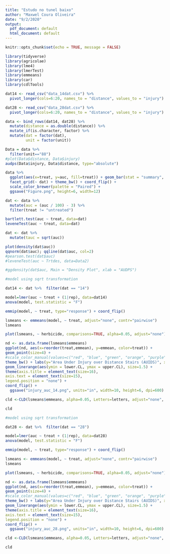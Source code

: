 ```yaml
---
title: "Estudo no tunel baixo"
author: "Maxwel Coura Oliveira"
date: "9/2/2020"
output:
  pdf_document: default
  html_document: default
---
```


```r
knitr::opts_chunk$set(echo = TRUE, message = FALSE)
```

```r
library(tidyverse)
library(agricolae)
library(lme4)
library(lmerTest)
library(emmeans)
library(car)
library(cdlTools)
```


```r
dat14 <- read_csv("data_14dat.csv") %>% 
  pivot_longer(cols=6:20, names_to = "distance", values_to = "injury")

dat28 <- read_csv("data_28dat.csv") %>% 
  pivot_longer(cols=6:20, names_to = "distance", values_to = "injury")

data <- bind_rows(dat14, dat28) %>% 
  mutate(distance = as.double(distance)) %>% 
  mutate_if(is.character, factor) %>% 
  mutate(dat = factor(dat),
         unit = factor(unit))
```



```r
Data = data %>%
  filter(unit=="88") 
#plot(Data$distance, Data$injury)
audps(Data$injury, Data$distance, type="absolute")
```






```r
data %>% 
  ggplot(aes(x=treat, y=auc, fill=treat)) + geom_bar(stat = "summary", show.legend = FALSE) +
  facet_grid(~ dat) + theme_bw() + coord_flip() +
  scale_color_brewer(palette = "Paired") +
  ggsave("Figure.png", height=6, width=12)
```




```r
dat <- data %>% 
  mutate(auc = (auc / 100) - 3) %>% 
  filter(treat != "untreated")

bartlett.test(auc ~ treat, data=dat)
leveneTest(auc ~ treat, data=dat)

dat <- dat %>%   
  mutate(tauc = sqrt(auc))

plot(density(dat$auc))
qqnorm(dat$auc); qqline(dat$auc, col=2)
#pearson.test(dat$auc)
#leveneTest(auc ~ Trtdes, data=Data2)

#ggdensity(dat$auc, Main = "Density Plot", xlab = "AUDPS")
```


```r
#model using sqrt transformation

dat14 <- dat %>%  filter(dat == "14")

model=lmer(auc ~ treat + (1|rep), data=dat14)
anova(model, test.statistic = "F")
```

```r
emmip(model, ~ treat, type="response") + coord_flip()
```


```r
lsmeans <- emmeans(model, ~ treat, adjust="none", contr="pairwise")
lsmeans
```


```r
plot(lsmeans, ~ herbicide, comparisons=TRUE, alpha=0.05, adjust="none")
```


```r
nd <- as.data.frame(lsmeans$emmeans)
ggplot(nd, aes(x=reorder(treat,emmean), y=emmean, color=treat)) + 
geom_point(size=4) + 
#scale_color_manual(values=c("red", "blue", "green", "orange", "purple")) +
theme_bw() + labs(y="Area Under Injury over Distance Stairs (AUIDS)", x="Herbicides") +
geom_linerange(aes(ymin = lower.CL, ymax = upper.CL), size=1.5) + 
theme(axis.title = element_text(size=16),
axis.text = element_text(size=15),
legend.position = "none") +
coord_flip() + 
  ggsave("injury_auc_14.png", units="in", width=10, height=6, dpi=600)
```


```r
cld <-CLD(lsmeans$emmeans, alpha=0.05, Letters=letters, adjust="none", reversed = TRUE)

cld
```





```r
#model using sqrt transformation

dat28 <- dat %>%  filter(dat == "28")

model=lmer(auc ~ treat + (1|rep), data=dat28)
anova(model, test.statistic = "F")
```

```r
emmip(model, ~ treat, type="response") + coord_flip()
```


```r
lsmeans <- emmeans(model, ~ treat, adjust="none", contr="pairwise")
lsmeans
```


```r
plot(lsmeans, ~ herbicide, comparisons=TRUE, alpha=0.05, adjust="none")
```


```r
nd <- as.data.frame(lsmeans$emmeans)
ggplot(nd, aes(x=reorder(treat,emmean), y=emmean, color=treat)) + 
geom_point(size=4) + 
#scale_color_manual(values=c("red", "blue", "green", "orange", "purple")) +
theme_bw() + labs(y="Area Under Injury over Distance Stairs (AUIDS)", x="Herbicides") +
geom_linerange(aes(ymin = lower.CL, ymax = upper.CL), size=1.5) + 
theme(axis.title = element_text(size=16),
axis.text = element_text(size=15),
legend.position = "none") +
coord_flip() + 
  ggsave("injury_auc_28.png", units="in", width=10, height=6, dpi=600)
```


```r
cld <-CLD(lsmeans$emmeans, alpha=0.05, Letters=letters, adjust="none", reversed = TRUE)

cld
```
